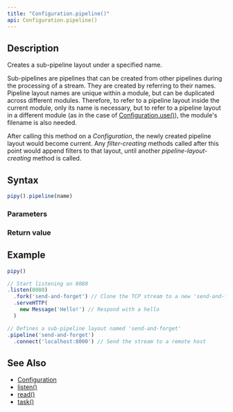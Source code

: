 ```yaml
---
title: "Configuration.pipeline()"
api: Configuration.pipeline()
---
```


## Description

Creates a sub-pipeline layout under a specified name.

Sub-pipelines are pipelines that can be created from other pipelines during the processing of a stream. They are created by referring to their names. Pipeline layout names are unique within a module, but can be duplicated across different modules. Therefore, to refer to a pipeline layout inside the current module, only its name is necessary, but to refer to a pipeline layout in a different module (as in the case of [Configuration.use()](/reference/api/Configuration/use)), the module's filename is also needed.

After calling this method on a _Configuration_, the newly created pipeline layout would become current. Any _filter-creating_ methods called after this point would append filters to that layout, until another _pipeline-layout-creating_ method is called.

## Syntax

``` js
pipy().pipeline(name)
```

### Parameters

<Parameters/>

### Return value

<ReturnValue/>

## Example

``` js
pipy()

// Start listening on 8080
.listen(8080)
  .fork('send-and-forget') // Clone the TCP stream to a new 'send-and-forget' sub-pipeline
  .serveHTTP(
    new Message('Hello!') // Respond with a hello
  )

// Defines a sub-pipeline layout named 'send-and-forget'
.pipeline('send-and-forget')
  .connect('localhost:8000') // Send the stream to a remote host
```

## See Also

* [Configuration](/reference/api/Configuration)
* [listen()](/reference/api/Configuration/listen)
* [read()](/reference/api/Configuration/read)
* [task()](/reference/api/Configuration/task)
